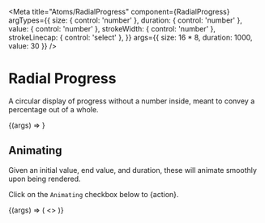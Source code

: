 
<Meta
  title="Atoms/RadialProgress"
  component={RadialProgress}
  argTypes={{
    size: { control: 'number' },
    duration: { control: 'number' },
    value: { control: 'number' },
    strokeWidth: { control: 'number' },
    strokeLinecap: { control: 'select' },
  }}
  args={{ size: 16 * 8, duration: 1000, value: 30 }}
/>

# Radial Progress

<StoryStatus status="stable" />

A circular display of progress without a number inside, meant to convey a
percentage out of a whole.

<Canvas>
  <Story name="RadialProgress">
    {(args) => <RadialProgress {...args} value={[0, args.value]} />}
  </Story>
</Canvas>

<Props story="RadialProgress" />

## Animating

Given an initial value, end value, and duration, these will animate
smoothly upon being rendered.

Click on the `Animating` checkbox below to {action}.

<Canvas withSource={false}>
  <Story name="Animating">
    {(args) => (
      <>
        <RadialProgress size="8rem" value={0} />
        <RadialProgress size="8rem" value={[0, 25]} duration={1000} />
        <RadialProgress size="8rem" value={[25, 66]} duration={1000} />
        <RadialProgress size="8rem" value={[0, 90]} duration={1000} />
        <RadialProgress size="8rem" value={[80, 100]} duration={1000} />
        <RadialProgress size="8rem" value={[0, 100]} duration={3000} />
        <RadialProgress size="8rem" value={[0, 100]} duration={5000} />
      </>
    )}
  </Story>
</Canvas>
